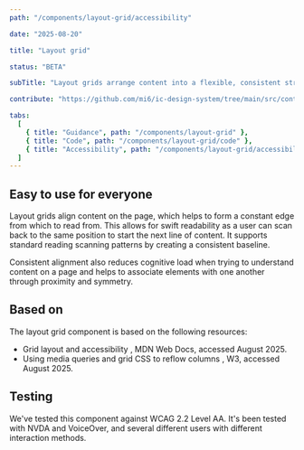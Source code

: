 ```yaml
---
path: "/components/layout-grid/accessibility"

date: "2025-08-20"

title: "Layout grid"

status: "BETA"

subTitle: "Layout grids arrange content into a flexible, consistent structure that adapts across screen sizes."

contribute: "https://github.com/mi6/ic-design-system/tree/main/src/content/structured/components/layout-grid"

tabs:
  [
    { title: "Guidance", path: "/components/layout-grid" },
    { title: "Code", path: "/components/layout-grid/code" },
    { title: "Accessibility", path: "/components/layout-grid/accessibility" },
  ]
---
```


## Easy to use for everyone

Layout grids align content on the page, which helps to form a constant edge from which to read from. This allows for swift readability as a user can scan back to the same position to start the next line of content. It supports standard reading scanning patterns by creating a consistent baseline.

Consistent alignment also reduces cognitive load when trying to understand content on a page and helps to associate elements with one another through proximity and symmetry.

## Based on

The layout grid component is based on the following resources:

<ul>
  <li>
    <ic-link
      target="_blank"
      href="https://developer.mozilla.org/en-US/docs/Web/CSS/CSS_grid_layout/Grid_layout_and_accessibility"
      rel="noreferrer noopener nofollow"
    >
      Grid layout and accessibility
    </ic-link>
    , MDN Web Docs, accessed August 2025.
  </li>
  <li>
    <ic-link
      target="_blank"
      href="https://www.w3.org/WAI/WCAG22/Techniques/css/C32"
      rel="noreferrer noopener nofollow"
    >
      Using media queries and grid CSS to reflow columns
    </ic-link>
    , W3, accessed August 2025.
  </li>
</ul>

## Testing

We've tested this component against WCAG 2.2 Level AA. It's been tested with NVDA and VoiceOver, and several different users with different interaction methods.
